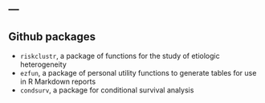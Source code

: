 ---
---

<link rel="stylesheet" href="styles.css" type="text/css">

## Github packages

- `riskclustr`, a package of functions for the study of etiologic heterogeneity
- `ezfun`, a package of personal utility functions to generate tables for use in R Markdown reports
- `condsurv`, a package for conditional survival analysis


